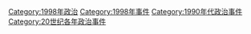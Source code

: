 [[Category:1998年政治|Category:1998年政治]]
[[Category:1998年事件|Category:1998年事件]]
[[Category:1990年代政治事件|Category:1990年代政治事件]]
[[Category:20世纪各年政治事件|Category:20世纪各年政治事件]]